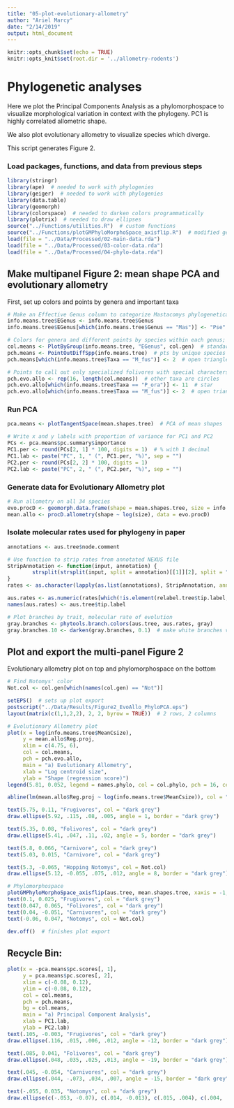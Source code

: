 ```yaml
---
title: "05-plot-evolutionary-allometry"
author: "Ariel Marcy"
date: "2/14/2019"
output: html_document
---
```


```r
knitr::opts_chunk$set(echo = TRUE)
knitr::opts_knit$set(root.dir = '../allometry-rodents')
```

# Phylogenetic analyses
Here we plot the Principal Components Analysis as a phylomorphospace to visualize morphological variation in context with the phylogeny. PC1 is highly correlated allometric shape. 

We also plot evolutionary allometry to visualize species which diverge.

This script generates Figure 2. 

### Load packages, functions, and data from previous steps
```r
library(stringr)
library(ape)  # needed to work with phylogenies
library(geiger)  # needed to work with phylogenies
library(data.table)
library(geomorph)
library(colorspace)  # needed to darken colors programmatically
library(plotrix)  # needed to draw ellipses
source("../Functions/utilities.R")  # custom functions
source("../Functions/plotGMPhyloMorphoSpace_axisflip.R")  # modified geomorph function
load(file = "../Data/Processed/02-main-data.rda")
load(file = "../Data/Processed/03-color-data.rda")
load(file = "../Data/Processed/04-phylo-data.rda")
```

## Make multipanel Figure 2: mean shape PCA and evolutionary allometry
First, set up colors and points by genera and important taxa
```r
# Make an Effective Genus column to categorize Mastacomys phylogenetically within Pseudomys
info.means.tree$EGenus <- info.means.tree$Genus
info.means.tree$EGenus[which(info.means.tree$Genus == "Mas")] <- "Pse"

# Colors for genera and different points by species within each genus; used for PCA
col.means <- PlotByGroup(info.means.tree, "EGenus", col.gen)  # standard colors from script 03 minus genus Conilurus
pch.means <- PointOutDiffSpp(info.means.tree)  # pts by unique species in a genus
pch.means[which(info.means.tree$Taxa == "M_fus")] <- 2  # open triangle

# Points to call out only specialized folivores with special characters; used for Evolutionary Allometry plot
pch.evo.allo <- rep(16, length(col.means))  # other taxa are circles
pch.evo.allo[which(info.means.tree$Taxa == "P_ora")] <- 11  # star
pch.evo.allo[which(info.means.tree$Taxa == "M_fus")] <- 2  # open triangle
```

### Run PCA
```r
pca.means <- plotTangentSpace(mean.shapes.tree)  # PCA of mean shapes

# Write x and y labels with proportion of variance for PC1 and PC2
PCs <- pca.means$pc.summary$importance
PC1.per <- round(PCs[2, 1] * 100, digits = 1)  # % with 1 decimal
PC1.lab <- paste("PC", 1, " (", PC1.per, "%)", sep = "")
PC2.per <- round(PCs[2, 2] * 100, digits = 1)
PC2.lab <- paste("PC", 2, " (", PC2.per, "%)", sep = "")
```

### Generate data for Evolutionary Allometry plot
```r
# Run allometry on all 34 species
evo.procD <- geomorph.data.frame(shape = mean.shapes.tree, size = info.means.tree$MeanCsize, genus = info.means.tree$Genus)
mean.allo <- procD.allometry(shape ~ log(size), data = evo.procD)
```

### Isolate molecular rates used for phylogeny in paper
```r
annotations <- aus.tree$node.comment

# Use function to strip rates from annotated NEXUS file
StripAnnotation <- function(input, annotation) {
        strsplit(strsplit(input, split = annotation)[[1]][2], split = ",")[[1]][1]
}
rates <- as.character(lapply(as.list(annotations), StripAnnotation, annotation = ",rate="))

aus.rates <- as.numeric(rates[which(!is.element(relabel.tree$tip.label, concord$tree_not_data))])
names(aus.rates) <- aus.tree$tip.label

# Plot branches by trait, molecular rate of evolution
gray.branches <- phytools.branch.colors(aus.tree, aus.rates, gray)
gray.branches.10 <- darken(gray.branches, 0.1)  # make white branches visible
```

## Plot and export the multi-panel Figure 2
Evolutionary allometry plot on top and phylomorphospace on the bottom
```r
# Find Notomys' color
Not.col <- col.gen[which(names(col.gen) == "Not")]

setEPS()  # sets up plot export
postscript("../Data/Results/Figure2_EvoAllo_PhyloPCA.eps")
layout(matrix(c(1,1,2,2), 2, 2, byrow = TRUE))  # 2 rows, 2 columns

# Evolutionary Allometry plot
plot(x = log(info.means.tree$MeanCsize),
     y = mean.allo$Reg.proj,
     xlim = c(4.75, 6),
     col = col.means, 
     pch = pch.evo.allo,
     main = "a) Evolutionary Allometry",
     xlab = "Log centroid size", 
     ylab = "Shape (regression score)")
legend(5.81, 0.052, legend = names.phylo, col = col.phylo, pch = 16, cex = 1, pt.cex = 1, ncol = 2)

abline(lm(mean.allo$Reg.proj ~ log(info.means.tree$MeanCsize)), col = "dark grey", lwd = 1)  # plots evolutionary allometry line of best fit

text(5.75, 0.11, "Frugivores", col = "dark grey")
draw.ellipse(5.92, .115, .08, .005, angle = 1, border = "dark grey")

text(5.35, 0.08, "Folivores", col = "dark grey")
draw.ellipse(5.41, .047, .11, .02, angle = 5, border = "dark grey")

text(5.8, 0.066, "Carnivore", col = "dark grey")
text(5.03, 0.015, "Carnivore", col = "dark grey")

text(5.3, -0.065, "Hopping Notomys", col = Not.col)
draw.ellipse(5.12, -0.055, .075, .012, angle = 8, border = "dark grey")

# Phylomorphospace
plotGMPhyloMorphoSpace_axisflip(aus.tree, mean.shapes.tree, xaxis = -1, tip.labels = F, node.labels = F, plot.param = list(t.bg = col.means, t.pch = pch.means, t.cex = 1.5, n.cex = .75, l.col = gray.branches.10, l.wd = 0.25, main = "b) Phylomorphospace", xlab = PC1.lab, ylab = PC2.lab))
text(0.1, 0.025, "Frugivores", col = "dark grey")
text(0.047, 0.065, "Folivores", col = "dark grey")
text(0.04, -0.051, "Carnivores", col = "dark grey")
text(-0.06, 0.047, "Notomys", col = Not.col)

dev.off()  # finishes plot export
```

## Recycle Bin:
```r
plot(x = -pca.means$pc.scores[, 1],
     y = pca.means$pc.scores[, 2],
     xlim = c(-0.08, 0.12),
     ylim = c(-0.08, 0.12),
     col = col.means,
     pch = pch.means,
     bg = col.means,
     main = "a) Principal Component Analysis",
     xlab = PC1.lab, 
     ylab = PC2.lab)
text(.105, -0.003, "Frugivores", col = "dark grey")
draw.ellipse(.116, .015, .006, .012, angle = -12, border = "dark grey")

text(.085, 0.041, "Folivores", col = "dark grey")
draw.ellipse(.048, .035, .025, .013, angle = -19, border = "dark grey")

text(.045, -0.054, "Carnivores", col = "dark grey")
draw.ellipse(.044, -.073, .034, .007, angle = -15, border = "dark grey")

text(-.055, 0.035, "Notomys", col = "dark grey")
draw.ellipse(c(-.053, -0.07), c(.014, -0.013), c(.015, .004), c(.004, .007), angle = c(-95, 0), border = c("dark grey", "dark grey"))  # draws both
```